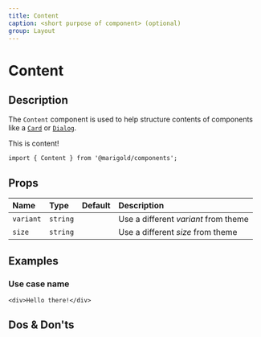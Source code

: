 ```yaml
---
title: Content
caption: <short purpose of component> (optional)
group: Layout
---
```


# Content

## Description

The `Content` component is used to help structure contents of components like a [`Card`](/components/card) or [`Dialog`](/components/dialog).

<MarigoldTheme>
  <Content>This is content!</Content>
</MarigoldTheme>

```tsx onlyCode
import { Content } from '@marigold/components';
```

## Props

| Name      | Type     | Default | Description                          |
| :-------- | :------- | :------ | :----------------------------------- |
| `variant` | `string` |         | Use a different _variant_ from theme |
| `size`    | `string` |         | Use a different _size_ from theme    |

## Examples

### Use case name

```tsx
<div>Hello there!</div>
```

## Dos & Don'ts
